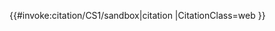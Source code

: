 <includeonly>{{#invoke:citation/CS1/sandbox|citation
|CitationClass=web
}}</includeonly><noinclude>
{{documentation}}
</noinclude>